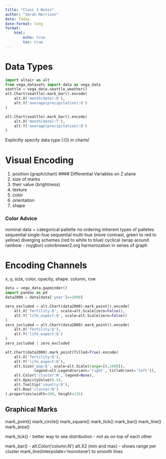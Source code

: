 ```yaml
---
title: "Class 3 Notes"
author: "Sarah Morrison"
date: Today
date-format: long
format: 
    html:
        echo: true
        toc: true
---
```



# Data Types
```python
import altair as alt
from vega_datasets import data as vega_data
seattle = vega_data.seattle_weather()
alt.Chart(seattle).mark_bar().encode(
    alt.X('month(date):O'),
    alt.Y('average(precipitation):O')
)
```

```python
alt.Chart(seattle).mark_bar().encode(
    alt.X('month(date):T'),
    alt.Y('average(precipitation):Q')
)
```

Explicitly specify data type (:O) in charts!

# Visual Encoding

1. position (graph/chart)
#### Differential Variables on Z plane
2. size of marks
3. their value (brightness)
4. texture
5. color
6. orientation
7. shape

### Color Advice
nominal data = categorical pallette
    no ordering inherent 
types of palletes
    sequential single-hue
    sequential multi-hue (more contrast, green to red to yellow)
        diverging schemes (red to white to blue)
    cyclical (wrap around rainbow - roygbvr)
colorbrewer2.org
harmonization in series of graph

# Encoding Channels

x, y, size, color, opacity, shape. column, row

```python
data = vega_data.gapminder()
import pandas as pd
data2000 = data[data['year']==2000]
```


```python
zero_excluded = alt.Chart(data2000).mark_point().encode(
    alt.X('fertility:Q', scale=alt.Scale(zero=False)),
    alt.Y('life_expect:Q', scale=alt.Scale(zero=False))
)
zero_included = alt.Chart(data2000).mark_point().encode(
    alt.X('fertility:Q'),
    alt.Y('life_expect:Q')
)
zero_included | zero_excluded
```


```python
alt.Chart(data2000).mark_point(filled=True).encode(
    alt.X('fertility:Q'),
    alt.Y('life_expect:Q'),
    alt.Size('pop:Q', scale=alt.Scale(range=[0,1000]),
             legend=alt.Legend(orient='right', titleOrient='left')),
    alt.Color('cluster:N', legend=None),
    alt.OpacityValue(0.5),
    alt.Tooltip('country:N'),
    alt.Row('cluster:N')
).properties(width=200, height=135)
```

## Graphical Marks

mark_point()
    mark_circle()
    mark_square()
    mark_tick()
mark_bar()
mark_line()
mark_area()

mark_tick() - better way to see distribution - not as on top of each other

mark_bar() - alt.Color('column:N')
    alt.X2 (min and max) - shows range per cluster
mark_line(interpolate='monotone') to smooth lines
